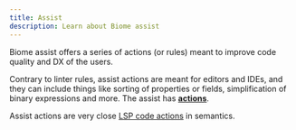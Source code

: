 ```yaml
---
title: Assist
description: Learn about Biome assist
---
```



Biome assist offers a series of actions (or rules) meant to improve code quality and DX of the users.

Contrary to linter rules, assist actions are meant for editors and IDEs, and they can include things like sorting of properties or fields, simplification of binary expressions and more. The assist has **[<NumberOfRules /> actions](/assist/actions)**.

Assist actions are very close [LSP code actions](https://microsoft.github.io/language-server-protocol/specifications/lsp/3.17/specification/#codeActionKind) in semantics.


